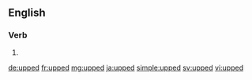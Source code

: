==English==

===Verb===
{{head|en|verb form}}

# {{en-past of|up}}

[[de:upped]]
[[fr:upped]]
[[mg:upped]]
[[ja:upped]]
[[simple:upped]]
[[sv:upped]]
[[vi:upped]]